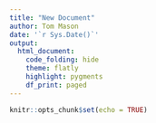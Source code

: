 ```yaml
---
title: "New Document"
author: Tom Mason
date: '`r Sys.Date()`'
output:
  html_document:
    code_folding: hide
    theme: flatly
    highlight: pygments
    df_print: paged
---
```


```r
knitr::opts_chunk$set(echo = TRUE)
```
